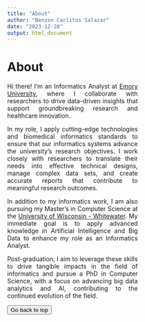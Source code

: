 ```yaml
---
title: "About"
author: "Benzon Carlitos Salazar"
date: "2023-12-28"
output: html_document
---
```


# About

<div style="width: 60%; text-align: justify;">
Hi there! I’m an Informatics Analyst at [Emory University](https://www.emory.edu/home/index.html), 
where I collaborate with researchers to drive data-driven insights that support 
groundbreaking research and healthcare innovation.

In my role, I apply cutting-edge technologies and biomedical informatics standards 
to ensure that our informatics systems advance the university’s research objectives. 
I work closely with researchers to translate their needs into effective technical 
designs, manage complex data sets, and create accurate reports that contribute to 
meaningful research outcomes.

In addition to my informatics work, I am also pursuing my Master’s in Computer 
Science at the [University of Wisconsin - Whitewater](https://www.uww.edu/). 
My immediate goal is to apply advanced knowledge in Artificial Intelligence and 
Big Data to enhance my role as an Informatics Analyst.

Post-graduation, I aim to leverage these skills to drive tangible impacts in the 
field of informatics and pursue a PhD in Computer Science, with a focus on 
advancing big data analytics and AI, contributing to the continued evolution of 
the field.
</div>

<button onclick="window.scrollTo(0,0);">Go back to top</button>
